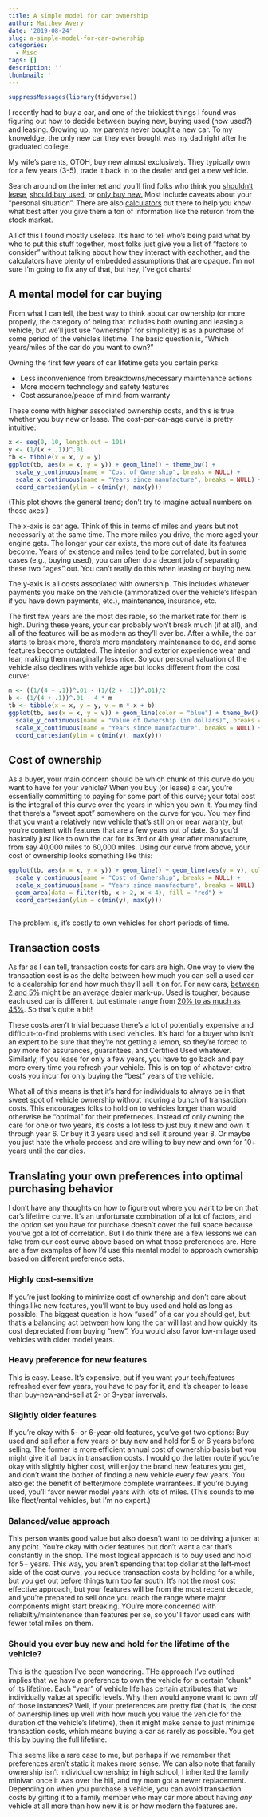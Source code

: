 ```yaml
---
title: A simple model for car ownership
author: Matthew Avery
date: '2019-08-24'
slug: a-simple-model-for-car-ownership
categories:
  - Misc
tags: []
description: ''
thumbnail: ''
---
```

```r
suppressMessages(library(tidyverse))
```



I recently had to buy a car, and one of the trickiest things I found was figuring out how to decide between buying new, buying used (how used?) and leasing. Growing up, my parents never bought a new car. To my knoweldge, the only new car they ever bought was my dad right after he graduated college. 

My wife's parents, OTOH, buy new almost exclusively. They typically own for a few years (3-5), trade it back in to the dealer and get a new vehicle. 

Search around on the internet and you'll find folks who think you <a href = "https://www.moneyunder30.com/why-you-should-never-lease-a-car">shouldn't lease</a>, <a href = "https://cashmoneylife.com/why-you-should-buy-a-used-car/">should buy used</a>, or <a href = "https://www.secretentourage.com/lifestyle/autos/why-you-should-always-buy-a-used-car-instead-of-new/">only buy new.</a> Most include caveats about your "personal situation". There are also <a href = "https://www.dinkytown.net/java/lease-vs-buy-calculator.html">calculators</a> out there to help you know what best after you give them a ton of information like the returon from the stock market.

All of this I found mostly useless. It's hard to tell who's being paid what by who to put this stuff together, most folks just give you a list of "factors to consider" without talking about how they interact with eachother, and the calculators have plenty of embedded assumptions that are opaque. I'm not sure I'm going to fix any of that, but hey, I've got charts!

## A mental model for car buying

From what I can tell, the best way to think about car ownership (or more properly, the category of being that includes both owning and leasing a vehicle, but we'll just use "ownership" for simplicity) is as a purchase of some period of the vehicle's lifetime. The basic question is, "Which years/miles of the car do you want to own?" 

Owning the first few years of car lifetime gets you certain perks:  

- Less inconvenience from breakdowns/necessary maintenance actions
- More modern technology and safety features
- Cost assurance/peace of mind from warranty

These come with higher associated ownership costs, and this is true whether you buy new or lease. The cost-per-car-age curve is pretty intuitive:

```r
x <- seq(0, 10, length.out = 101)
y <- (1/(x + .1))^.01
tb <- tibble(x = x, y = y)
ggplot(tb, aes(x = x, y = y)) + geom_line() + theme_bw() + 
  scale_y_continuous(name = "Cost of Ownership", breaks = NULL) +
  scale_x_continuous(name = "Years since manufacture", breaks = NULL) +
  coord_cartesian(ylim = c(min(y), max(y)))

```

(This plot shows the general trend; don't try to imagine actual numbers on those axes!)

The x-axis is car age. Think of this in terms of miles and years but not necessarily at the same time. The more miles you drive, the more aged your engine gets. The longer your car exists, the more out of date its features become. Years of existence and miles tend to be correlated, but in some cases (e.g., buying used), you can often do a decent job of separating these two "ages" out. You can't really do this when leasing or buying new. 

The y-axis is all costs associated with ownership. This includes whatever payments you make on the vehicle (ammoratized over the vehicle's lifespan if you have down payments, etc.), maintenance, insurance, etc. 

The first few years are the most desirable, so the market rate for them is high. During these years, your car probably won't break much (if at all), and all of the features will be as modern as they'll ever be. After a while, the car starts to break more, there's more mandatory maintenance to do, and some features become outdated. The interior and exterior experience wear and tear, making them marginally less nice. So your personal valuation of the vehicle also declines with vehicle age but looks different from the cost curve:


```r
m <- ((1/(4 + .1))^.01 - (1/(2 + .1))^.01)/2
b <- (1/(4 + .1))^.01 - 4 * m
tb <- tibble(x = x, y = y, v = m * x + b)
ggplot(tb, aes(x = x, y = v)) + geom_line(color = "blue") + theme_bw() + 
  scale_y_continuous(name = "Value of Ownership (in dollars)", breaks = NULL) +
  scale_x_continuous(name = "Years since manufacture", breaks = NULL) +
  coord_cartesian(ylim = c(min(y), max(y)))

```

## Cost of ownership

As a buyer, your main concern should be which chunk of this curve do you want to have for your vehicle? When you buy (or lease) a car, you're essentially committing to paying for some part of this curve; your total cost is the integral of this curve over the years in which you own it. You may find that there's a "sweet spot" somewhere on the curve for you. You may find that you want a relatively new vehicle that's still on or near waranty, but you're content with features that are a few years out of date. So you'd basically just like to own the car for its 3rd or 4th year after manufacture, from say 40,000 miles to 60,000 miles. Using our curve from above, your cost of ownership looks something like this:


```r
ggplot(tb, aes(x = x, y = y)) + geom_line() + geom_line(aes(y = v), color = "blue") + theme_bw() + 
  scale_y_continuous(name = "Cost of Ownership", breaks = NULL) +
  scale_x_continuous(name = "Years since manufacture", breaks = NULL) +
  geom_area(data = filter(tb, x > 2, x < 4), fill = "red") +
  coord_cartesian(ylim = c(min(y), max(y)))
  

```

The problem is, it's costly to own vehicles for short periods of time. 

## Transaction costs

As far as I can tell, transaction costs for cars are high. One way to view the transaction cost is as the delta between how much you can sell a used car to a dealership for and how much they'll sell it on for. For new cars, <a href = "https://www.carsdirect.com/car-pricing/what-is-the-average-car-dealer-markup-fee">between 2 and 5%</a> might be an average dealer mark-up. Used is tougher, because each used car is different, but estimate range from <a href = "https://itstillruns.com/average-mark-up-used-car-7326490.html">20% to as much as 45%</a>. So that's quite a bit!

These costs aren't trivial becuase there's a lot of potentially expensive and difficult-to-find problems with used vehicles. It's hard for a buyer who isn't an expert to be sure that they're not getting a lemon, so they're forced to pay more for assurances, guarantees, and Certified Used whatever. Similarly, if you lease for only a few years, you have to go back and pay more every time you refresh your vehicle. This is on top of whatever extra costs you incur for only buying the "best" years of the vehicle. 

What all of this means is that it's hard for individuals to always be in that sweet spot of vehicle ownership without incuring a bunch of transaction costs. This encourages folks to hold on to vehicles longer than would otherwise be "optimal" for their preferneces. Instead of only owning the care for one or two years, it's costs a lot less to just buy it new and own it through year 6. Or buy it 3 years used and sell it around year 8. Or maybe you just hate the whole process and are willing to buy new and own for 10+ years until the car dies. 

## Translating your own preferences into optimal purchasing behavior

I don't have any thoughts on how to figure out where you want to be on that car's lifetime curve. It's an unfortunate combination of a lot of factors, and the option set you have for purchase doesn't cover the full space because you've got a lot of correlation.  But I do think there are a few lessons we can take from our cost curve above based on what those preferences are. Here are a few examples of how I'd use this mental model to approach ownership based on different preference sets. 

### Highly cost-sensitive

If you're just looking to minimize cost of ownership and don't care about things like new features, you'll want to buy used and hold as long as possible. The biggest question is how "used" of a car you should get, but that's a balancing act between how long the car will last and how quickly its cost depreciated from buying "new". You would also favor low-milage used vehicles with older model years. 

### Heavy preference for new features

This is easy. Lease. It's expensive, but if you want your tech/features refreshed ever few years, you have to pay for it, and it's cheaper to lease than buy-new-and-sell at 2- or 3-year invervals. 

### Slightly older features

If you're okay with 5- or 6-year-old features, you've got two options:  Buy used and sell after a few years or buy new and hold for 5 or 6 years before selling. The former is more efficient annual cost of ownership basis but you might give it all back in transaction costs. I would go the latter route if you're okay with slightly higher cost, will enjoy the brand new features you get, and don't want the bother of finding a new vehicle every few years. You also get the benefit of better/more complete warrantees. If you're buying used, you'll favor newer model years with lots of miles. (This sounds to me like fleet/rental vehicles, but I'm no expert.)

### Balanced/value approach

This person wants good value but also doesn't want to be driving a junker at any point. You're okay with older features but don't want a car that's constantly in the shop. The most logical approach is to buy used and hold for 5+ years. This way, you aren't spending that top dollar at the left-most side of the cost curve, you reduce transaction costs by holding for a while, but you get out before things turn too far south. It's not the most cost effective approach, but your features will be from the most recent decade, and you're prepared to sell once you reach the range where major components might start breaking. YOu're more concerned with reliabiltiy/maintenance than features per se, so you'll favor used cars with fewer total miles on them. 

### Should you ever buy new and hold for the lifetime of the vehicle?

This is the question I've been wondering. THe approach I've outlined implies that we have a preference to own the vehicle for a certain "chunk" of its lifetime. Each "year" of vehicle life has certain attributes that we individually value at specific levels. Why then would anyone want to own *all* of those instances? Well, if your preferences are pretty flat (that is, the cost of ownership lines up well with how much you value the vehicle for the duration of the vehicle's lifetime), then it might make sense to just minimize transaction costs, which means buying a car as rarely as possible. You get this by buying the full lifetime. 

This seems like a rare case to me, but perhaps if we remember that preferences aren't static it makes more sense. We can also note that family ownership isn't individual ownership; in high school, I inherited the family minivan once it was over the hill, and my mom got a newer replacement. Depending on when you purchase a vehicle, you can avoid transaction costs by gifting it to a family member who may car more about having *any* vehicle at all more than how new it is or how modern the features are. 